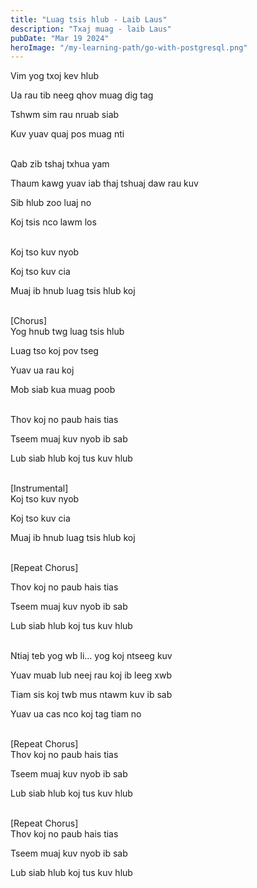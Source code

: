 ```yaml
---
title: "Luag tsis hlub - Laib Laus"
description: "Txaj muag - laib Laus"
pubDate: "Mar 19 2024"
heroImage: "/my-learning-path/go-with-postgresql.png"
---
```


Vim yog txoj kev hlub

Ua rau tib neeg qhov muag dig tag

Tshwm sim rau nruab siab

Kuv yuav quaj pos muag nti

<br />
Qab zib tshaj txhua yam

Thaum kawg yuav iab thaj tshuaj daw rau kuv

Sib hlub zoo luaj no

Koj tsis nco lawm los

<br />
Koj tso kuv nyob

Koj tso kuv cia

Muaj ib hnub luag tsis hlub koj

<br />
[Chorus]
<br />
Yog hnub twg luag tsis hlub

Luag tso koj pov tseg

Yuav ua rau koj

Mob siab kua muag poob

<br />
Thov koj no paub hais tias

Tseem muaj kuv nyob ib sab

Lub siab hlub koj tus kuv hlub

<br />
[Instrumental]
<br />
Koj tso kuv nyob

Koj tso kuv cia

Muaj ib hnub luag tsis hlub koj

<br />
[Repeat Chorus]
<br />

Thov koj no paub hais tias

Tseem muaj kuv nyob ib sab

Lub siab hlub koj tus kuv hlub

<br />
Ntiaj teb yog wb li... yog koj ntseeg kuv

Yuav muab lub neej rau koj ib leeg xwb

Tiam sis koj twb mus ntawm kuv ib sab

Yuav ua cas nco koj tag tiam no

<br />
[Repeat Chorus]
<br />
Thov koj no paub hais tias

Tseem muaj kuv nyob ib sab

Lub siab hlub koj tus kuv hlub

<br />
[Repeat Chorus]
<br />
Thov koj no paub hais tias

Tseem muaj kuv nyob ib sab

Lub siab hlub koj tus kuv hlub
